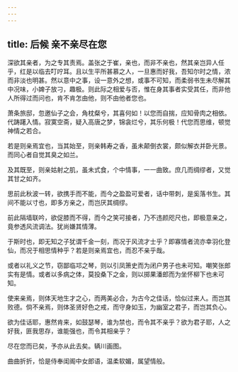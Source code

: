 ```yaml
---
---
---
```

title: 后候 亲不亲尽在您
---





深欲其亲者，为之专其责焉。盖张之于崔，亲也，而非不亲也，然其亲岂异人任乎，红是以临去叮咛耳。且以生平所甚慕之人，一旦惠而好我，吾知尔时之情，浓而非淡也明甚。然以意中之事，设一意外之想，或事不可知，而柔弱书生未尽解其中况味，小婢子放刁，趣极。则此际之相爱与否，惟在身其事者实受其任，而非他人所得过而问也，肯不肯怎由他，则不由他者您也。

萧条旅邸，忽邀仙子之会，角枕粲兮，其喜何如！以您而自揣，应知骨肉之相依。代踌躇入情。寂寞空斋，疑入高唐之梦，锦衾烂兮，其乐何极！代您而思维，顿觉神情之若合。

若是则亲焉宜也，当其始至，则亲韩寿之香，虽未颠倒衣裳，颇似解衣并卧光景。而同心者自觉其臭之如兰。

及其既至，则亲姑射之肌，虽未式食，个中情事，一一曲致。庶几而绸缪者，又觉其甘之如齐。

思前此秋波一转，欲携手而不能，而今之盈盈可爱者，话中带刺，是奚落书生。其间不能以寸也，即多方亲之，而岂厌其绸缪。

前此隔墙联吟，欲促膝而不得，而今之笑可接者，乃不违颜咫尺也，即极意亲之，竟参透风流调法。犹尚嫌其情薄。

于斯时也，即无知之子犹谓千金一刻，而况于风流才士乎？即寡情者流亦幸羽化登仙，而况于相思情种乎？若是则亲焉宜也，而忍不亲乎哉。

或者以礼义之节，窃鄙临邛之琴，则以引凤箫史而为闭户男子也未可知。嘲笑张郎实有是情。或者以多病之体，莫投桑下之金，则以掷果潘郎而为坐怀柳下也未可知。

使来亲焉，则体天地生才之心，而两美必合，为古今之佳话，恰似过来人。而岂其败德。倘不亲焉，则体圣贤好色之戒，而守身如玉，为幽室之君子，而岂其负心。

欲为佳话耶，惠然肯来，如鼓瑟琴，谁为禁也，而令其不亲乎？欲为君子耶，人之好我，匪我思存，谁能强也，而令其相亲乎？

尽在您而已矣，予亦从此去矣。辆川画图。

曲曲折折，恰是侍奉闺阁中女郎语，温柔软媚，属望情般。